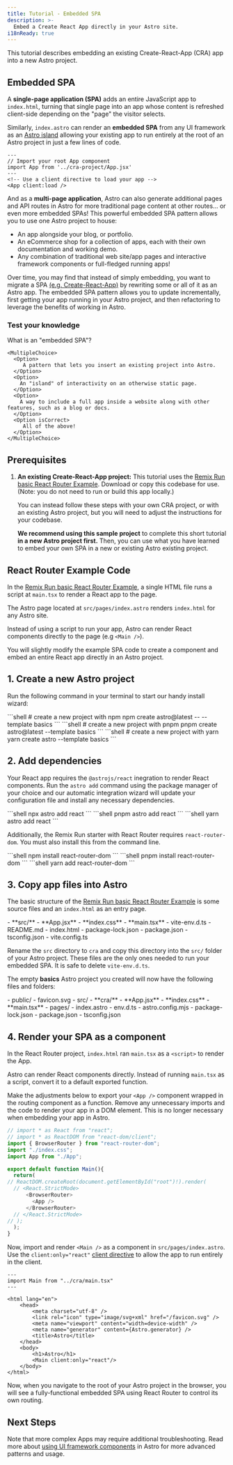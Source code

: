 ```yaml
---
title: Tutorial - Embedded SPA
description: >-
  Embed a Create React App directly in your Astro site.
i18nReady: true
---
```



This tutorial describes embedding an existing Create-React-App (CRA) app into a new Astro project.

## Embedded SPA

A **single-page application (SPA)** adds an entire JavaScript app to `index.html`, turning that single page into an app whose content is refreshed client-side depending on the "page" the visitor selects.

Similarly, `index.astro` can render an **embedded SPA** from any UI framework as an [Astro island](/en/concepts/islands/) allowing your existing app to run entirely at the root of an Astro project in just a few lines of code. 

```astro title="src/pages/index.astro"
---
// Import your root App component
import App from '../cra-project/App.jsx'
---
<!-- Use a client directive to load your app -->
<App client:load />
```

And as a **multi-page application**, Astro can also generate additional pages and API routes in Astro for more traditional page content at other routes... or even more embedded SPAs! This powerful embedded SPA pattern allows you to use one Astro project to house:

- An app alongside your blog, or portfolio.
- An eCommerce shop for a collection of apps, each with their own documentation and working demo.
- Any combination of traditional web site/app pages and interactive framework components or full-fledged running apps!

Over time, you may find that instead of simply embedding, you want to migrate a SPA [(e.g. Create-React-App)](/en/guides/migrate-to-astro/from-create-react-app/) by rewriting some or all of it as an Astro app. The embedded SPA pattern allows you to update incrementally, first getting your app running in your Astro project, and then refactoring to leverage the benefits of working in Astro.

<Box icon="question-mark">
<h3>Test your knowledge</h3>

What is an "embedded SPA"?

    <MultipleChoice>
      <Option>
         A pattern that lets you insert an existing project into Astro.
      </Option>
      <Option>
        An "island" of interactivity on an otherwise static page.
      </Option>
      <Option>
        A way to include a full app inside a website along with other features, such as a blog or docs.
      </Option>
      <Option isCorrect>
         All of the above!
      </Option>
    </MultipleChoice>

</Box>

## Prerequisites

1. **An existing Create-React-App project:** This tutorial uses the [Remix Run basic React Router Example](https://github.com/remix-run/react-router/tree/dev/examples). Download or copy this codebase for use. (Note: you do not need to run or build this app locally.)

    You can instead follow these steps with your own CRA project, or with an existing Astro project, but you will need to adjust the instructions for your codebase.

    **We recommend using this sample project** to complete this short tutorial **in a new Astro project first.** Then, you can use what you have learned to embed your own SPA in a new or existing Astro existing project.


## React Router Example Code

In the [Remix Run basic React Router Example](https://github.com/remix-run/react-router/tree/dev/examples), a single HTML file runs a script at `main.tsx` to render a React app to the page.

The Astro page located at `src/pages/index.astro` renders `index.html` for any Astro site. 

Instead of using a script to run your app, Astro can render React components directly to the page (e.g `<Main />`).

You will slightly modify the example SPA code to create a component and embed an entire React app directly in an Astro project.


## 1. Create a new Astro project

Run the following command in your terminal to start our handy install wizard:

<PackageManagerTabs>
  <Fragment slot="npm">
  ```shell
  # create a new project with npm
  npm create astro@latest -- --template basics
  ```
  </Fragment>
  <Fragment slot="pnpm">
  ```shell
  # create a new project with pnpm
  pnpm create astro@latest --template basics
  ```
  </Fragment>
  <Fragment slot="yarn">
  ```shell
  # create a new project with yarn
  yarn create astro --template basics
  ```
  </Fragment>
</PackageManagerTabs>

## 2. Add dependencies

Your React app requires the `@astrojs/react` inegration to render React components. Run the `astro add` command using the package manager of your choice and our automatic integration wizard will update your configuration file and install any necessary dependencies.

<PackageManagerTabs>
  <Fragment slot="npm">
  ```shell
  npx astro add react
  ```
  </Fragment>
  <Fragment slot="pnpm">
  ```shell
  pnpm astro add react
  ```
  </Fragment>
  <Fragment slot="yarn">
  ```shell
  yarn astro add react
  ```
  </Fragment>
</PackageManagerTabs>

Additionally, the Remix Run starter with React Router requires `react-router-dom`. You must also install this from the command line.

<PackageManagerTabs>
  <Fragment slot="npm">
  ```shell
  npm install react-router-dom
  ```
  </Fragment>
  <Fragment slot="pnpm">
  ```shell
  pnpm install react-router-dom
  ```
  </Fragment>
  <Fragment slot="yarn">
  ```shell
  yarn add react-router-dom
  ```
  </Fragment>
</PackageManagerTabs>


## 3. Copy app files into Astro

The basic structure of the [Remix Run basic React Router Example](https://github.com/remix-run/react-router/tree/dev/examples) is some source files and an `index.html` as an entry page.

<FileTree>
- **src/**
  - **App.jsx**
  - **index.css**
  - **main.tsx**
  - vite-env.d.ts
- README.md
- index.html
- package-lock.json
- package.json
- tsconfig.json
- vite.config.ts
</FileTree>

Rename the `src` directory to `cra` and copy this directory into the `src/` folder of your Astro project. These files are the only ones needed to run your embedded SPA. It is safe to delete `vite-env.d.ts`.

The empty **basics** Astro project you created will now have the following files and folders:

<FileTree>
- public/
  - favicon.svg
- src/
  - **cra/**
    - **App.jsx**
    - **index.css**
    - **main.tsx**
  - pages/
    - index.astro
  - env.d.ts
- astro.config.mjs
- package-lock.json
- package.json
- tsconfig.json
</FileTree>

## 4. Render your SPA as a component

In the React Router project, `index.html` ran `main.tsx` as a `<script>` to render the App.

Astro can render React components directly. Instead of running `main.tsx` as a script, convert it to a default exported function.

Make the adjustments below to export your `<App />` component wrapped in the routing component as a function. Remove any unnecessary imports and the code to render your app in a DOM element. This is no longer necessary when embedding your app in Astro.

```js title="src/cra/main.tsx" ins={7,8,16,17} del={1,2,9,10,14,15}
// import * as React from "react";
// import * as ReactDOM from "react-dom/client";
import { BrowserRouter } from "react-router-dom";
import "./index.css";
import App from "./App";

export default function Main(){
  return(
// ReactDOM.createRoot(document.getElementById("root")!).render(
  // <React.StrictMode>
      <BrowserRouter>
        <App />
      </BrowserRouter>
  // </React.StrictMode>
// );
  );
}
```

Now, import and render `<Main />` as a component in `src/pages/index.astro`. Use the `client:only="react"` [client directive](/en/reference/directives-reference/#client-directives) to allow the app to run entirely in the client.

```astro title="src/pages/index.astro" ins={2,15}
---
import Main from "../cra/main.tsx"
---

<html lang="en">
	<head>
		<meta charset="utf-8" />
		<link rel="icon" type="image/svg+xml" href="/favicon.svg" />
		<meta name="viewport" content="width=device-width" />
		<meta name="generator" content={Astro.generator} />
		<title>Astro</title>
	</head>
	<body>
		<h1>Astro</h1>
		<Main client:only="react"/> 
	</body>
</html>
```

Now, when you navigate to the root of your Astro project in the browser, you will see a fully-functional embedded SPA using React Router to control its own routing.

## Next Steps

Note that more complex Apps may require additional troubleshooting. Read more about [using UI framework components](/en/core-concepts/framework-components/) in Astro for more advanced patterns and usage.
